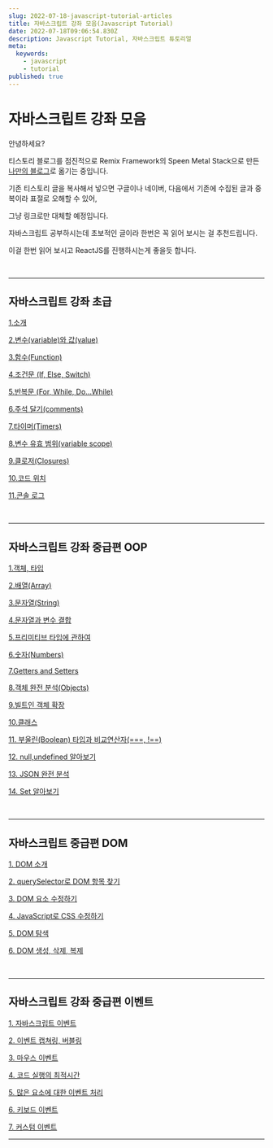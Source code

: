 ```yaml
---
slug: 2022-07-18-javascript-tutorial-articles
title: 자바스크립트 강좌 모음(Javascript Tutorial)
date: 2022-07-18T09:06:54.830Z
description: Javascript Tutorial, 자바스크립트 튜토리얼
meta:
  keywords:
    - javascript
    - tutorial
published: true
---
```


# 자바스크립트 강좌 모음

안녕하세요?

티스토리 블로그를 점진적으로 Remix Framework의 Speen Metal Stack으로 만든 [나만의 블로그](https://mycodings.fly.dev)로 옮기는 중입니다.

기존 티스토리 글을 복사해서 넣으면 구글이나 네이버, 다음에서 기존에 수집된 글과 중복이라 표절로 오해할 수 있어,

그냥 링크로만 대체할 예정입니다.

자바스크립트 공부하시는데 초보적인 글이라 한번은 꼭 읽어 보시는 걸 추천드립니다.

이걸 한번 읽어 보시고 ReactJS를 진행하시는게 좋을듯 합니다.

<br />

---

## 자바스크립트 강좌 초급


[1.소개](https://cpro95.tistory.com/75)

[2.변수(variable)와 값(value)](https://cpro95.tistory.com/76)

[3.함수(Function)](https://cpro95.tistory.com/77)

[4.조건문 (If, Else, Switch)](https://cpro95.tistory.com/78)

[5.반복문 (For, While, Do...While)](https://cpro95.tistory.com/79)

[6.주석 달기(comments)](https://cpro95.tistory.com/80)

[7.타이머(Timers)](https://cpro95.tistory.com/87)

[8.변수 유효 범위(variable scope)](https://cpro95.tistory.com/88)

[9.클로저(Closures)](https://cpro95.tistory.com/89)

[10.코드 위치](https://cpro95.tistory.com/91)

[11.콘솔 로그](https://cpro95.tistory.com/93)

<br />

---


## 자바스크립트 강좌 중급편 OOP


[1.객체, 타입](https://cpro95.tistory.com/95)

[2.배열(Array)](https://cpro95.tistory.com/96)

[3.문자열(String)](https://cpro95.tistory.com/100)

[4.문자열과 변수 결합](https://cpro95.tistory.com/101)

[5.프리미티브 타입에 관하여](https://cpro95.tistory.com/104)

[6.숫자(Numbers)](https://cpro95.tistory.com/105)

[7.Getters and Setters](https://cpro95.tistory.com/106)

[8.객체 완전 분석(Objects)](https://cpro95.tistory.com/108)

[9.빌트인 객체 확장](https://cpro95.tistory.com/112)

[10.클래스](https://cpro95.tistory.com/121)

[11. 부울린(Boolean) 타입과 비교연산자(===, !==)](https://cpro95.tistory.com/126)

[12. null,undefined 알아보기](https://cpro95.tistory.com/127)

[13. JSON 완전 분석](https://cpro95.tistory.com/129)

[14. Set 알아보기](https://cpro95.tistory.com/130)

<br />

---


## 자바스크립트 중급편 DOM


[1. DOM 소개](https://cpro95.tistory.com/132)

[2. querySelector로 DOM 항목 찾기](https://cpro95.tistory.com/143)

[3. DOM 요소 수정하기](https://cpro95.tistory.com/144)

[4. JavaScript로 CSS 수정하기](https://cpro95.tistory.com/145)

[5. DOM 탐색](https://cpro95.tistory.com/146)

[6. DOM 생성, 삭제, 복제](https://cpro95.tistory.com/149)

<br />

---


## 자바스크립트 강좌 중급편 이벤트

[1. 자바스크립트 이벤트](https://cpro95.tistory.com/154)

[2. 이벤트 캡쳐링, 버블링](https://cpro95.tistory.com/161)

[3. 마우스 이벤트](https://cpro95.tistory.com/169)

[4. 코드 실행의 최적시간](https://cpro95.tistory.com/220)

[5. 많은 요소에 대한 이벤트 처리](https://cpro95.tistory.com/233)

[6. 키보드 이벤트](https://cpro95.tistory.com/249)

[7. 커스텀 이벤트](https://cpro95.tistory.com/273)


---
